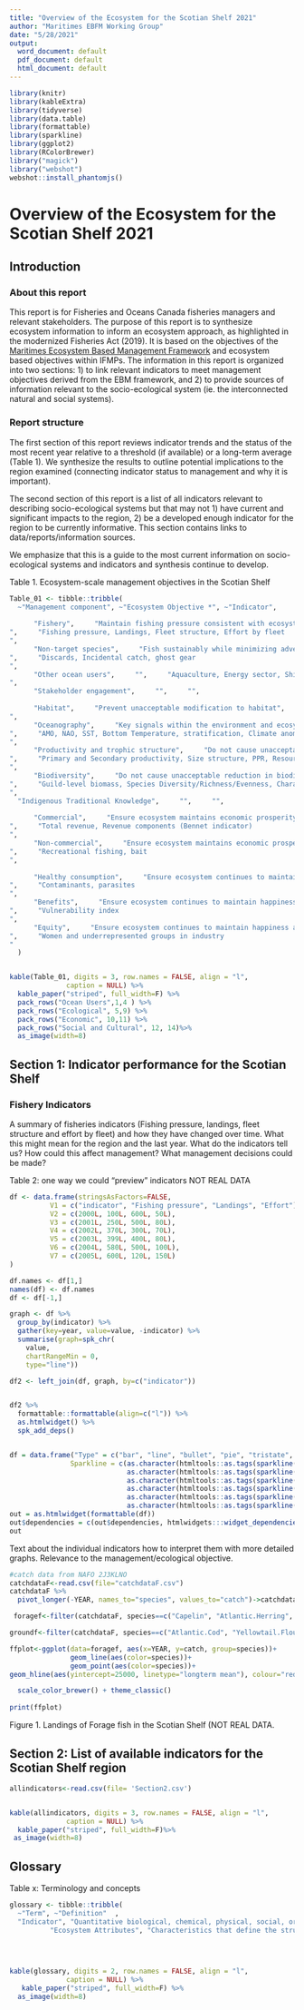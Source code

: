 ```yaml
---
title: "Overview of the Ecosystem for the Scotian Shelf 2021"
author: "Maritimes EBFM Working Group"
date: "5/28/2021"
output:
  word_document: default
  pdf_document: default
  html_document: default
---
```

```r
library(knitr)
library(kableExtra)
library(tidyverse)
library(data.table)
library(formattable)
library(sparkline)
library(ggplot2)
library(RColorBrewer)
library("magick")
library("webshot")
webshot::install_phantomjs()
```


# Overview of the Ecosystem for the Scotian Shelf 2021

## Introduction


### About this report
This report is for Fisheries and Oceans Canada fisheries managers and relevant stakeholders. The purpose of this report is to synthesize ecosystem information to inform an ecosystem approach, as highlighted in the modernized Fisheries Act (2019). It is based on the objectives of the [Maritimes Ecosystem Based Management Framework](http://publications.gc.ca/collections/collection_2020/mpo-dfo/Fs97-6-3368-eng.pdf) and ecosystem based objectives within IFMPs. The information in this report is organized into two sections: 1) to link relevant indicators to meet management objectives derived from the EBM framework, and 2) to provide sources of information relevant to the socio-ecological system (ie. the interconnected natural and social systems). 

### Report structure
The first section of this report reviews indicator trends and the status of the most recent year relative to a threshold (if available) or a long-term average (Table 1). We synthesize the results to outline potential implications to the region examined (connecting indicator status to management and why it is important). 

The second section of this report is a list of all indicators relevant to describing socio-ecological systems but that may not 1) have current and significant impacts to the region, 2) be a developed enough indicator for the region to be currently informative. This section contains links to data/reports/information sources. 

We emphasize that this is a guide to the most current information on socio-ecological systems and indicators and synthesis continue to develop. 


Table 1. Ecosystem-scale management objectives in the Scotian Shelf

```r

Table_01 <- tibble::tribble(
  ~"Management component", ~"Ecosystem Objective *", ~"Indicator",
    
      "Fishery",     "Maintain fishing pressure consistent with ecosystem's ability to recover
",     "Fishing pressure, Landings, Fleet structure, Effort by fleet
",
      "Non-target species",     "Fish sustainably while minimizing adverse impacts on non-target species
",     "Discards, Incidental catch, ghost gear
",
      "Other ocean users",     "",     "Aquaculture, Energy sector, Shipping and transport
",
      "Stakeholder engagement",     "",     "",
     
      "Habitat",     "Prevent unacceptable modification to habitat",     "Habitat types, habitat condition, connectivity
",
      "Oceanography",     "Key signals within the environment and ecosystem
",     "AMO, NAO, SST, Bottom Temperature, stratification, Climate anomalies
",
      "Productivity and trophic structure",     "Do not cause unacceptable reduction to productivity
",     "Primary and Secondary productivity, Size structure, PPR, Resource potential
",
      "Biodiversity",     "Do not cause unacceptable reduction in biodiversity
",     "Guild-level biomass, Species Diversity/Richness/Evenness, Charasmatic species, Invasive species
",
  "Indigenous Traditional Knowledge",     "",     "",
    
      "Commercial",     "Ensure ecosystem maintains economic prosperity and livelihoods
",     "Total revenue, Revenue components (Bennet indicator)
",
      "Non-commercial",     "Ensure ecosystem maintains economic prosperity and livelihoods
",     "Recreational fishing, bait
",
       
      "Healthy consumption",     "Ensure ecosystem continues to maintain happiness and wellbeing of individuals
",     "Contaminants, parasites
",
      "Benefits",     "Ensure ecosystem continues to maintain happiness and wellbeing of individuals
",     "Vulnerability index 
",
      "Equity",     "Ensure ecosystem continues to maintain happiness and wellbeing of individuals
",     "Women and underrepresented groups in industry
"
  )


kable(Table_01, digits = 3, row.names = FALSE, align = "l",
              caption = NULL) %>% 
  kable_paper("striped", full_width=F) %>%
  pack_rows("Ocean Users",1,4 ) %>%
  pack_rows("Ecological", 5,9) %>%
  pack_rows("Economic", 10,11) %>%
  pack_rows("Social and Cultural", 12, 14)%>%
  as_image(width=8)
```

## Section 1: Indicator performance for the Scotian Shelf

### Fishery Indicators

A summary of fisheries indicators (Fishing pressure, landings, fleet structure and effort by fleet) and how they have changed over time. What this might mean for the region and the last year. What do the indicators tell us? How could this affect management? What management decisions could be made?

Table 2: one way we could "preview" indicators NOT REAL DATA

```r

df <- data.frame(stringsAsFactors=FALSE,
          V1 = c("indicator", "Fishing pressure", "Landings", "Effort"),
          V2 = c(2000L, 100L, 600L, 50L),
          V3 = c(2001L, 250L, 500L, 80L),
          V4 = c(2002L, 370L, 300L, 70L),
          V5 = c(2003L, 399L, 400L, 80L),
          V6 = c(2004L, 580L, 500L, 100L),
          V7 = c(2005L, 600L, 120L, 150L)
)

df.names <- df[1,]
names(df) <- df.names
df <- df[-1,]

graph <- df %>% 
  group_by(indicator) %>% 
  gather(key=year, value=value, -indicator) %>% 
  summarise(graph=spk_chr(
    value, 
    chartRangeMin = 0,
    type="line"))

df2 <- left_join(df, graph, by=c("indicator"))


df2 %>%
  formattable::formattable(align=c("l")) %>% 
  as.htmlwidget() %>% 
  spk_add_deps()



```

```r
df = data.frame("Type" = c("bar", "line", "bullet", "pie", "tristate", "discrete"),
               Sparkline = c(as.character(htmltools::as.tags(sparkline(c(1,2,7,6,5), type = "bar"))), 
                             as.character(htmltools::as.tags(sparkline(c(1,2,7,6,5), type = "line"))), 
                             as.character(htmltools::as.tags(sparkline(c(1,2,7,6,5), type = "bullet"))), 
                             as.character(htmltools::as.tags(sparkline(c(1,2,7,6,5), type = "pie"))), 
                             as.character(htmltools::as.tags(sparkline(c(-1,0,1,1,1,-1,0,2), type = "tristate"))), 
                             as.character(htmltools::as.tags(sparkline(c(1,2,7,6,5), type = "discrete")))))
out = as.htmlwidget(formattable(df))
out$dependencies = c(out$dependencies, htmlwidgets:::widget_dependencies("sparkline", "sparkline"))
out
```

Text about the individual indicators how to interpret them with more detailed graphs. Relevance to the management/ecological objective. 

```r
#catch data from NAFO 2J3KLNO
catchdataF<-read.csv(file="catchdataF.csv")
catchdataF %>%
  pivot_longer(-YEAR, names_to="species", values_to="catch")->catchdataF

 foragef<-filter(catchdataF, species==c("Capelin", "Atlantic.Herring", "Atlantic.Mackerel"))

groundf<-filter(catchdataF, species==c("Atlantic.Cod", "Yellowtail.Flounder", "Atlantic.Halibut"))

ffplot<-ggplot(data=foragef, aes(x=YEAR, y=catch, group=species))+
               geom_line(aes(color=species))+
               geom_point(aes(color=species))+
geom_hline(aes(yintercept=25000, linetype="longterm mean"), colour="red")+

  scale_color_brewer() + theme_classic()
              
print(ffplot)

```

Figure 1. Landings of Forage fish in the Scotian Shelf (NOT REAL DATA.


## Section 2: List of available indicators for the Scotian Shelf region

```r
allindicators<-read.csv(file= 'Section2.csv')


kable(allindicators, digits = 3, row.names = FALSE, align = "l",
              caption = NULL) %>% 
  kable_paper("striped", full_width=F)%>%
 as_image(width=8)

```




## Glossary

Table x: Terminology and concepts

```r

glossary <- tibble::tribble(
  ~"Term", ~"Definition"  ,      
  "Indicator", "Quantitative biological, chemical, physical, social, or economic measurements that serve as proxies of the conditions of attributes of natural and socioeconomic systems.",
          "Ecosystem Attributes", "Characteristics that define the structure and function of the ecosystem.")
         
      


kable(glossary, digits = 2, row.names = FALSE, align = "l",
              caption = NULL) %>%
   kable_paper("striped", full_width=F) %>%
  as_image(width=8)
```





